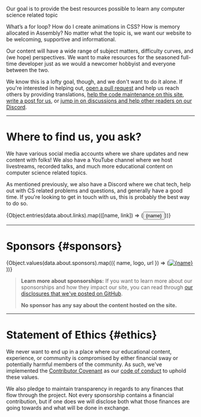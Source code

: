 
<p><span class="text-style-headline-2">Our goal is to provide the best resources possible to learn any computer science related topic</span></p>

What’s a for loop? How do I create animations in CSS? How is memory allocated in Assembly? No matter what the topic is, we want our website to be welcoming, supportive and informational.

Our content will have a wide range of subject matters, difficulty curves, and (we hope) perspectives. We want to make resources for the seasoned full-time developer just as we would a newcomer hobbyist and everyone between the two.

We know this is a lofty goal, though, and we don't want to do it alone. If you're interested in helping out, [open a pull request](https://github.com/unicorn-utterances/unicorn-utterances/pulls) and help us reach others by providing translations, [help the code maintenance on this site](https://github.com/unicorn-utterances/unicorn-utterances/issues?q=is%3Aopen+is%3Aissue+label%3A%22good+first+issue%22), [write a post for us](https://github.com/unicorn-utterances/unicorn-utterances#blog-posts), or [jump in on discussions and help other readers on our Discord](https://discord.gg/FMcvc6T).

---

# Where to find us, you ask?

We have various social media accounts where we share updates and new content with folks! We also have a YouTube channel where we host livestreams, recorded talks, and much more educational content on computer science related topics.

As mentioned previously, we also have a Discord where we chat tech, help out with CS related problems and questions, and generally have a good time. If you're looking to get in touch with us, this is probably the best way to do so.

<div class="links">{Object.entries(data.about.links).map(([name, link]) => (<Button variant="primary" href={link.url}><Icon slot="leftIcon" width="100%" height="100%" name={link.icon} />{name}</Button>))}</div>

---

# Sponsors \{#sponsors\}

<div class="sponsors">{Object.values(data.about.sponsors).map(({ name, logo, url }) => (<a href={url}><img alt={name} src={logo}/></a>))}</div>

> **Learn more about sponsorships:**
> If you want to learn more about our sponsorships and how they impact our site, you can read through [our disclosures that we've posted on GitHub](https://github.com/unicorn-utterances/unicorn-utterances/issues?q=is%3Aissue+label%3Adisclosure+is%3Aclosed).
>
> **No sponsor has any say about the content hosted on the site.**

---

# Statement of Ethics \{#ethics\}

We never want to end up in a place where our educational content, experience, or community is compromised by either financial sway or potentially harmful members of the community. As such, we've implemented the [Contributor Covenant](https://www.contributor-covenant.org/) as our [code of conduct](https://github.com/unicorn-utterances/unicorn-utterances/blob/master/CODE_OF_CONDUCT.md) to uphold these values.

We also pledge to maintain transparency in regards to any finances that flow through the project. Not every sponsorship contains a financial contribution, but if one does we will disclose both what those finances are going towards and what will be done in exchange.
